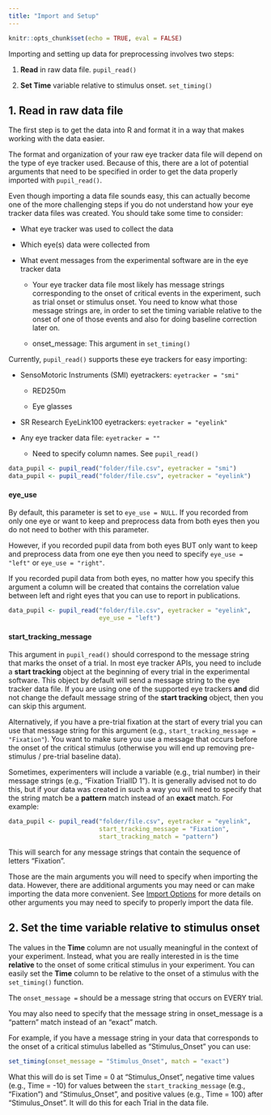 ```yaml
---
title: "Import and Setup"
---
```


```r
knitr::opts_chunk$set(echo = TRUE, eval = FALSE)
```

Importing and setting up data for preprocessing involves two steps:

1. **Read** in raw data file. `pupil_read()`
    
2. **Set Time** variable relative to stimulus onset. `set_timing()`

## 1. Read in raw data file

The first step is to get the data into R and format it in a way that makes working with the data easier.

The format and organization of your raw eye tracker data file will depend on the type of eye tracker used. Because of this, there are a lot of potential arguments that need to be specified in order to get the data properly imported with `pupil_read()`.

Even though importing a data file sounds easy, this can actually become one of the more challenging steps if you do not understand how your eye tracker data files was created. You should take some time to consider:

- What eye tracker was used to collect the data

- Which eye(s) data were collected from

- What event messages from the experimental software are in the eye tracker data

    - Your eye tracker data file most likely has message strings corresponding to the onset of critical events in the experiment, such as trial onset or stimulus onset. You need to know what those message strings are, in order to set the timing variable relative to the onset of one of those events and also for doing baseline correction later on. 
    
    - onset_message: This argument in `set_timing()` 

Currently, `pupil_read()` supports these eye trackers for easy importing:

-   SensoMotoric Instruments (SMI) eyetrackers: `eyetracker = "smi"`

    -   RED250m

    -   Eye glasses

-   SR Research EyeLink100 eyetrackers: `eyetracker = "eyelink"`

-   Any eye tracker data file: `eyetracker = ""`

    - Need to specify column names. See `pupil_read()`

```r
data_pupil <- pupil_read("folder/file.csv", eyetracker = "smi")
data_pupil <- pupil_read("folder/file.csv", eyetracker = "eyelink")
```

#### eye_use

By default, this parameter is set to `eye_use = NULL`. If you recorded from only one eye or want to keep and preprocess data from both eyes then you do not need to bother with this parameter.

However, if you recorded pupil data from both eyes BUT only want to keep and preprocess data from one eye then you need to specify `eye_use = "left"` or `eye_use = "right"`.

If you recorded pupil data from both eyes, no matter how you specify this argument a column will be created that contains the correlation value between left and right eyes that you can use to report in publications.

```r
data_pupil <- pupil_read("folder/file.csv", eyetracker = "eyelink",
                         eye_use = "left")
```

#### start_tracking_message

This argument in `pupil_read()` should correspond to the message string that marks the onset of a trial. In most eye tracker APIs, you need to include a **start tracking** object at the beginning of every trial in the experimental software. This object by default will send a message string to the eye tracker data file. If you are using one of the supported eye trackers **and** did not change the default message string of the **start tracking** object, then you can skip this argument.

Alternatively, if you have a pre-trial fixation at the start of every trial you can use that message string for this argument (e.g., `start_tracking_message = "Fixation"`). You want to make sure you use a message that occurs before the onset of the critical stimulus (otherwise you will end up removing pre-stimulus / pre-trial baseline data). 

Sometimes, experimenters will include a variable (e.g., trial number) in their message strings (e.g., "Fixation TrialID 1"). It is generally advised not to do this, but if your data was created in such a way you will need to specify that the string match be a **pattern** match instead of an **exact** match. For example:

```r
data_pupil <- pupil_read("folder/file.csv", eyetracker = "eyelink",
                         start_tracking_message = "Fixation",
                         start_tracking_match = "pattern")
```

This will search for any message strings that contain the sequence of letters "Fixation".

Those are the main arguments you will need to specify when importing the data. However, there are additional arguments you may need or can make importing the data more convenient. 
See [Import Options](https://dr-jt.github.io/pupillometry/articles/import_pupil.html) for more details on other arguments you may need to specify to properly import the data file.

## 2. Set the time variable relative to stimulus onset

The values in the **Time** column are not usually meaningful in the context of your experiment. Instead, what you are really interested in is the time **relative** to the onset of some critical stimulus in your experiment. You can easily set the **Time** column to be relative to the onset of a stimulus with the `set_timing()` function. 

The `onset_message = ` should be a message string that occurs on EVERY trial.

You may also need to specify that the message string in onset_message is a "pattern" match instead of an "exact" match.

For example, if you have a message string in your data that corresponds to the onset of a critical stimulus labelled as "Stimulus_Onset" you can use:

```r
set_timing(onset_message = "Stimulus_Onset", match = "exact")
```

What this will do is set Time = 0 at "Stimulus_Onset", negative time values (e.g., Time = -10) for values between the `start_tracking_message` (e.g., "Fixation") and "Stimulus_Onset", and positive values (e.g., Time = 100) after "Stimulus_Onset". It will do this for each Trial in the data file. 

